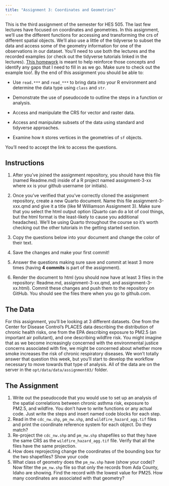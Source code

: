 ```yaml
---
title: "Assignment 3: Coordinates and Geometries"
---
```


This is the third assignment of the semester for HES 505. The last few lectures have focused on coordinates and geometries. In this assignment, we'll use the different functions for accessing and transforming the crs of different spatial objects. We'll also use a little of the tidyverse to subset the data and access some of the geometry information for one of the observations in our dataset. You'll need to use both the lectures and the recorded examples (or check out the   tidyverse   tutorials linked in the lectures). [This homework](https://classroom.github.com/a/3pht1b1V) is meant to help reinforce those concepts and identify any gaps that I need to fill in as we go. Make sure to check out the example too!. By the end of this assignment you should be able to:

* Use `read.***` and `read_***` to bring data into your R environment and determine the data type using `class` and `str`.

* Demonstrate the use of pseudocode to outline the steps in a function or analysis.

* Access and manipulate the CRS for vector and raster data.

* Access and manipulate subsets of the data using standard and tidyverse approaches.

* Examine how `R` stores vertices in the geometries of `sf` objects.


You'll need to accept the link to access the questions. 

## Instructions

1. After you've joined the assignment repository, you should have this file (named Readme.md) inside of a R project named assignment-3-xx where xx is your github username (or initials).

2. Once you've verified that you've correctly cloned the assignment repository, create a new Quarto document. Name this file assignment-3-xxx.qmd and give it a title (like M Williamson Assignment 3). Make sure that you select the html output option (Quarto can do a lot of cool things, but the html format is the least-likely to cause you additional headaches). We'll be using Quarto throughout the course so it's worth checking out the other tutorials in the getting started section.

3. Copy the questions below into your document and change the color of their text.

4. Save the changes and make your first commit!

5. Answer the questions making sure save and commit at least 3 more times (having **4 commits** is part of the assignment).

6. Render the document to html (you should now have at least 3 files in the repository: Readme.md, assignment-3-xx.qmd, and assignment-3-xx.html). Commit these changes and push them to the repository on GitHub. You should see the files there when you go to github.com.

## The Data
For this assignment, you'll be looking at 3 different datasets. One from the Center for Disease Control's PLACES data describing the distribution of chronic health risks, one from the EPA describing exposure to PM2.5 (an important air pollutant), and one describing wildfire risk. You might imagine that as we become increasingly concerned with the environmental justice concerns associated with fire, we might be concerned about whether more smoke increases the risk of chronic respiratory diseases. We won't totally answer that question this week, but you'll start to develop the workflow necessary to move towards that type of analysis. All of the data are on the server in the `opt/data/data/assignment03/` folder.

## The Assignment

1. Write out the pseudocode that you would use to set up an analysis of the spatial correlations between chronic asthma risk, exposure to PM2.5, and wildfire. You don't have to write functions or any actual code. Just write the steps and insert named code blocks for each step.
2. Read in the `cdc_nw.shp`, `pm_nw.shp`, and `wildfire_hazard_agg.tif` files and print the coordinate reference system for each object. Do they match?
3. Re-project the `cdc_nw.shp` and `pm_nw.shp` shapefiles so that they have the same CRS as the `wildfire_hazard_agg.tif` file. Verify that all the files have the same projection.
4. How does reprojecting change the coordinates of the bounding box for the two shapefiles? Show your code
5. What class of geometry does the `pm_nw.shp` have (show your code)? Now filter the `pm_nw.shp` file so that only the records from Ada County, Idaho are showing. Find the record with the lowest value for PM25. How many coordinates are associated with that geometry?
<!--
:::{.callout-note}
Solutions are [here](03-vectorsolutions.qmd)
:::-->